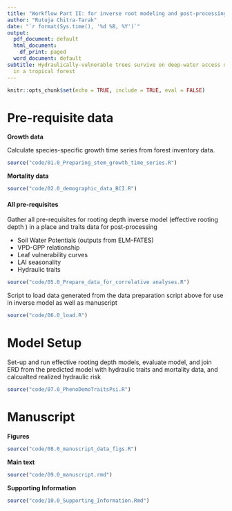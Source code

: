 ```yaml
---
title: "Workflow Part II: for inverse root modeling and post-processing"
author: "Rutuja Chitra-Tarak"
date: "`r format(Sys.time(), '%d %B, %Y')`"
output:
  pdf_document: default
  html_document:
    df_print: paged
  word_document: default
subtitle: Hydraulically-vulnerable trees survive on deep-water access during droughts
  in a tropical forest
---
```


```r
knitr::opts_chunk$set(echo = TRUE, include = TRUE, eval = FALSE)
```

# Pre-requisite data

**Growth data**

Calculate species-specific growth time series from forest inventory data. 

```r
source("code/01.0_Preparing_stem_growth_time_series.R")
```

**Mortality data**

```r
source("code/02.0_demographic_data_BCI.R")
```

#### All pre-requisites

Gather all pre-requisites for rooting depth inverse model (effective rooting depth ) in a place and traits data for post-processing

- Soil Water Potentials (outputs from ELM-FATES)
- VPD-GPP relationship
- Leaf vulnerability curves
- LAI seasonality
- Hydraulic traits

```r
source("code/05.0_Prepare_data_for_correlative analyses.R")
```

Script to load data generated from the data preparation script above for use in inverse model as well as manuscript

```r
source("code/06.0_load.R")
```

# Model Setup

Set-up and run effective rooting depth models, evaluate model, and join ERD from the predicted model with hydraulic traits and mortality data, and calcualted realized hydraulic risk

```r
source("code/07.0_PhenoDemoTraitsPsi.R")
```

# Manuscript

**Figures**

```r
source("code/08.0_manuscript_data_figs.R")
```

**Main text**

```r
source("code/09.0_manuscript.rmd")
```

**Supporting Information**

```r
source("code/10.0_Supporting_Information.Rmd")
```
